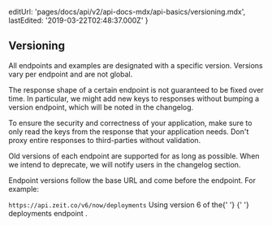 
  editUrl: 'pages/docs/api/v2/api-docs-mdx/api-basics/versioning.mdx',
  lastEdited: '2019-03-22T02:48:37.000Z'
}

## Versioning

All endpoints and examples are designated with a specific version. Versions vary per endpoint and are not global.

The response shape of a certain endpoint is not guaranteed to be fixed over time. In particular, we might add new keys to responses without bumping a version endpoint, which will be noted in the changelog.

To ensure the security and correctness of your application, make sure to only read the keys from the response that your application needs. Don't proxy entire responses to third-parties without validation.

Old versions of each endpoint are supported for as long as possible. When we intend to deprecate, we will notify users in the changelog section.

Endpoint versions follow the base URL and come before the endpoint. For example:

<Example>
  <Code>https://api.zeit.co/v6/now/deployments</Code>
  <Caption>
    Using version <InlineCode>6</InlineCode> of the{' '}
    <GenericLink href="#endpoints/deployments">
      {' '}
      deployments endpoint
    </GenericLink>
    .
  </Caption>
</Example>
